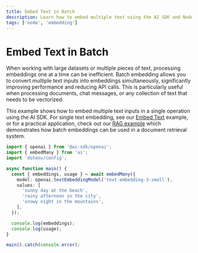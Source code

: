 ---
title: Embed Text in Batch
description: Learn how to embed multiple text using the AI SDK and Node
tags: ['node', 'embedding']
---

# Embed Text in Batch

When working with large datasets or multiple pieces of text, processing embeddings one at a time can be inefficient. Batch embedding allows you to convert multiple text inputs into embeddings simultaneously, significantly improving performance and reducing API calls. This is particularly useful when processing documents, chat messages, or any collection of text that needs to be vectorized.

This example shows how to embed multiple text inputs in a single operation using the AI SDK. For single text embedding, see our [Embed Text](/cookbook/node/embed-text) example, or for a practical application, check out our [RAG example](/cookbook/node/retrieval-augmented-generation) which demonstrates how batch embeddings can be used in a document retrieval system.

```ts
import { openai } from '@ai-sdk/openai';
import { embedMany } from 'ai';
import 'dotenv/config';

async function main() {
  const { embeddings, usage } = await embedMany({
    model: openai.textEmbeddingModel('text-embedding-3-small'),
    values: [
      'sunny day at the beach',
      'rainy afternoon in the city',
      'snowy night in the mountains',
    ],
  });

  console.log(embeddings);
  console.log(usage);
}

main().catch(console.error);
```
